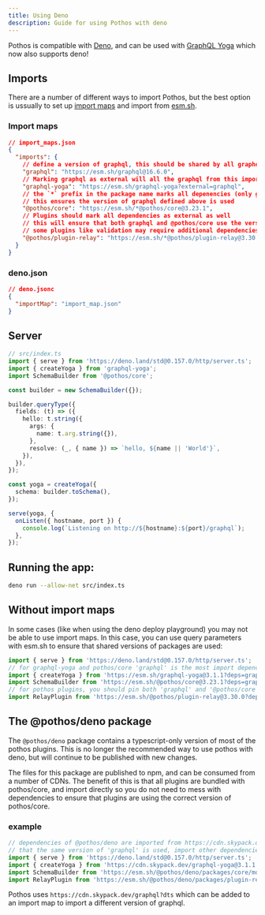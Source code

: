 ```yaml
---
title: Using Deno
description: Guide for using Pothos with deno
---
```


Pothos is compatible with [Deno](https://deno.land/), and can be used with
[GraphQL Yoga](https://the-guild.dev/graphql/yoga-server) which now also supports deno!

## Imports

There are a number of different ways to import Pothos, but the best option is ussually to set up
[import maps](https://deno.land/manual@v1.28.3/basics/modules/import_maps) and import from
[esm.sh](https://esm.sh).

### Import maps

```json
// import_maps.json
{
  "imports": {
    // define a version of graphql, this should be shared by all graphql libraries
    "graphql": "https://esm.sh/graphql@16.6.0",
    // Marking graphql as external will all the graphql from this import_map to be used
    "graphql-yoga": "https://esm.sh/graphql-yoga?external=graphql",
    // the `*` prefix in the package name marks all depenencies (only graphql in this case) as external
    // this ensures the version of graphql defined above is used
    "@pothos/core": "https://esm.sh/*@pothos/core@3.23.1",
    // Plugins should mark all dependencies as external as well
    // this will ensure that both graphql and @pothos/core use the versions defined above
    // some plugins like validation may require additional dependencies to be added to the import map (eg. zod)
    "@pothos/plugin-relay": "https://esm.sh/*@pothos/plugin-relay@3.30.0"
  }
}
```

### deno.json

```json
// deno.jsonc
{
  "importMap": "import_map.json"
}
```

## Server

```typescript
// src/index.ts
import { serve } from 'https://deno.land/std@0.157.0/http/server.ts';
import { createYoga } from 'graphql-yoga';
import SchemaBuilder from '@pothos/core';

const builder = new SchemaBuilder({});

builder.queryType({
  fields: (t) => ({
    hello: t.string({
      args: {
        name: t.arg.string({}),
      },
      resolve: (_, { name }) => `hello, ${name || 'World'}`,
    }),
  }),
});

const yoga = createYoga({
  schema: builder.toSchema(),
});

serve(yoga, {
  onListen({ hostname, port }) {
    console.log(`Listening on http://${hostname}:${port}/graphql`);
  },
});
```

## Running the app:

```bash
deno run --allow-net src/index.ts
```

## Without import maps

In some cases (like when using the deno deploy playground) you may not be able to use import maps.
In this case, you can use query parameters with esm.sh to ensure that shared versions of packages
are used:

```ts
import { serve } from 'https://deno.land/std@0.157.0/http/server.ts';
// for graphql-yoga and pothos/core 'graphql' is the most import depencency to pin
import { createYoga } from 'https://esm.sh/graphql-yoga@3.1.1?deps=graphql@16.6.0';
import SchemaBuilder from 'https://esm.sh/@pothos/core@3.23.1?deps=graphql@16.6.0';
// for pothos plugins, you should pin both 'graphql' and '@pothos/core'
import RelayPlugin from 'https://esm.sh/@pothos/plugin-relay@3.30.0?deps=graphql@16.6.0,@pothos/core@3.23.1';
```

## The @pothos/deno package

The `@pothos/deno` package contains a typescript-only version of most of the pothos plugins. This is
no longer the recommended way to use pothos with deno, but will continue to be published with new
changes.

The files for this package are published to npm, and can be consumed from a number of CDNs. The
benefit of this is that all plugins are bundled with pothos/core, and import directly so you do not
need to mess with dependencies to ensure that plugins are using the correct version of pothos/core.

### example

```typescript
// dependencies of @pothos/deno are imported from https://cdn.skypack.dev/{package} to ensure
// that the same version of 'graphql' is used, import other dependencies from sky pack as well
import { serve } from 'https://deno.land/std@0.157.0/http/server.ts';
import { createYoga } from 'https://cdn.skypack.dev/graphql-yoga@3.1.1';
import SchemaBuilder from 'https://esm.sh/@pothos/deno/packages/core/mod.ts';
import RelayPlugin from 'https://esm.sh/@pothos/deno/packages/plugin-relay/mod.ts';
```

Pothos uses `https://cdn.skypack.dev/graphql?dts` which can be added to an import map to import a
different version of graphql.
